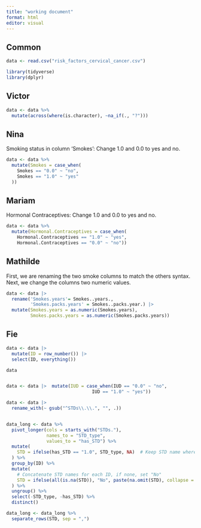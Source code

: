 ```yaml
---
title: "working document"
format: html
editor: visual
---
```


## Common

```r
data <- read.csv("risk_factors_cervical_cancer.csv")
```

```r
library(tidyverse)
library(dplyr)
```

## Victor

```r
data <- data %>%
  mutate(across(where(is.character), ~na_if(., "?")))
```

## Nina

Smoking status in column 'Smokes': Change 1.0 and 0.0 to yes and no.

```r
data <- data %>%
  mutate(Smokes = case_when(
    Smokes == "0.0" ~ "no",
    Smokes == "1.0" ~ "yes"
  ))
```

## Mariam

Hormonal Contraceptives: Change 1.0 and 0.0 to yes and no.

```r
data <- data %>%
  mutate(Hormonal.Contraceptives = case_when(
    Hormonal.Contraceptives == "1.0" ~ "yes",
    Hormonal.Contraceptives == "0.0" ~ "no"))
```

## Mathilde

First, we are renaming the two smoke columns to match the others syntax. Next, we change the columns two numeric values.

```r
data <- data |> 
  rename('Smokes.years'= Smokes..years.,
         'Smokes.packs.years' = Smokes..packs.year.) |> 
  mutate(Smokes.years = as.numeric(Smokes.years),
         Smokes.packs.years = as.numeric(Smokes.packs.years))
```

## Fie

```r
data <- data |> 
  mutate(ID = row_number()) |> 
  select(ID, everything())

data


data <- data |>  mutate(IUD = case_when(IUD == "0.0" ~ "no",
                                IUD == "1.0" ~ "yes"))

data <- data |> 
  rename_with(~ gsub("^STDs\\.\\.", "", .))


data_long <- data %>%
  pivot_longer(cols = starts_with("STDs."), 
               names_to = "STD_type", 
               values_to = "has_STD") %>%
  mutate(
    STD = ifelse(has_STD == "1.0", STD_type, NA)  # Keep STD name where 1 is present
  ) %>%
  group_by(ID) %>%
  mutate(
    # Concatenate STD names for each ID, if none, set "No"
    STD = ifelse(all(is.na(STD)), "No", paste(na.omit(STD), collapse = ", "))
  ) %>%
  ungroup() %>%
  select(-STD_type, -has_STD) %>%
  distinct()

data_long <- data_long %>%
  separate_rows(STD, sep = ",")
  
```

## 
